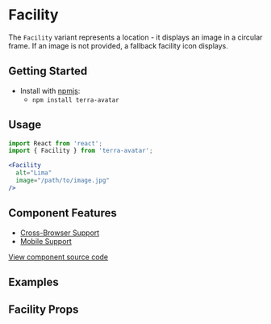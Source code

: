 


<Badge />

# Facility

The `Facility` variant represents a location - it displays an image in a circular frame. If an image is not provided, a fallback facility icon displays.


## Getting Started

- Install with [npmjs](https://www.npmjs.com):
  - `npm install terra-avatar`

## Usage

```jsx
import React from 'react';
import { Facility } from 'terra-avatar';

<Facility
  alt="Lima"
  image="/path/to/image.jpg"
/>
```

## Component Features

 * [Cross-Browser Support](https://engineering.cerner.com/terra-ui/contributing/terra-ui/component-standards#cross-browser-support)
 * [Mobile Support](https://engineering.cerner.com/terra-ui/contributing/terra-ui/component-standards#mobile-support)

[View component source code](https://github.com/cerner/terra-core/tree/master/packages/terra-avatar)

## Examples 
<Facility title="Default - Fallback Icon" />
<FacilityImage title="Image" />
<FacilitySize title="Override Size" />
<FacilityColorVariants title="Toggle Color Variants - Theme Specific" />

## Facility Props
<FacilityPropsTable />
